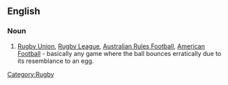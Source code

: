 ==English==

===Noun===
{{en-noun|?}}

# {{British|slang}} [[Rugby Union]], [[Rugby League]], [[Australian Rules Football]], [[American Football]] - basically any game where the ball bounces erratically due to its resemblance to an egg.

[[Category:Rugby]]